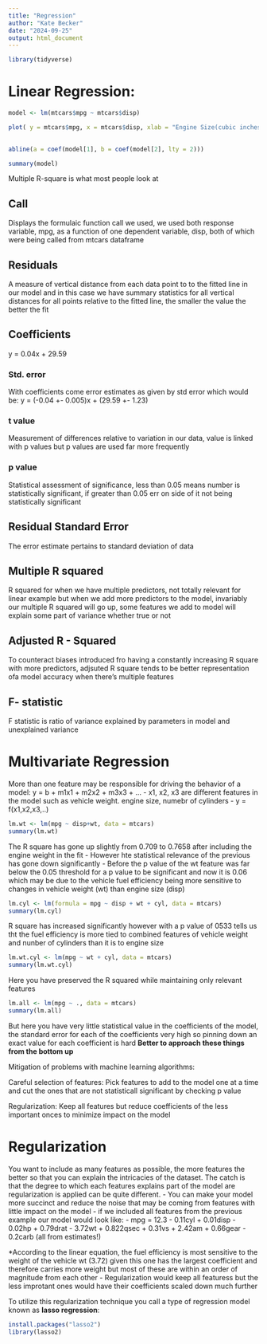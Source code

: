 ```yaml
---
title: "Regression"
author: "Kate Becker"
date: "2024-09-25"
output: html_document
---
```


```r
library(tidyverse)
```

# Linear Regression: 
```r
model <- lm(mtcars$mpg ~ mtcars$disp)

plot( y = mtcars$mpg, x = mtcars$disp, xlab = "Engine Size(cubic inches)", ylab = "Fuel Efficiency (Miles per gallon)", main = "Fuel Effficiency From 'mtcars' dataset")
      

abline(a = coef(model[1], b = coef(model[2], lty = 2)))
```

```r
summary(model)
```
Multiple R-square is what most people look at 

##  Call
Displays the formulaic function call we used, we used both response variable, mpg, as a function of one dependent variable, disp, both of which were being called from mtcars dataframe 

## Residuals
A measure of vertical distance from each data point to to the fitted line in our model and in this case we have summary statistics for all vertical distances for all points relative to the fitted line, the smaller the value the better the fit 

## Coefficients
y = 0.04x + 29.59

### Std. error 
With coefficients come error estimates as given by std error which would be: 
y = (-0.04 +- 0.005)x + (29.59 +- 1.23)

### t value
Measurement of differences relative to variation in our data, value is linked with p values but p values are used far more frequently 

### p value
Statistical assessment of significance, less than 0.05 means number is statistically significant, if greater than 0.05 err on side of it not being statistically significant 

## Residual Standard Error
The error estimate pertains to standard deviation of data

## Multiple R squared 
R squared for when we have multiple predictors, not totally relevant for linear example but when we add more predictors to the model, invariably our multiple R squared will go up, some features we add to model will explain some part of variance whether true or not 

## Adjusted R - Squared 
To counteract biases introduced fro having a constantly increasing R square with more predictors, adjsuted R square tends to be better representation ofa model accuracy when there's multiple features 

## F- statistic
F statistic is ratio of variance explained by parameters in model and unexplained variance 


# Multivariate Regression 
More than one feature may be responsible for driving the behavior of a model: y = b + m1x1 + m2x2 + m3x3 + ...
- x1, x2, x3 are different features in the model such as vehicle weight. engine size, numebr of cylinders
- y = f(x1,x2,x3,..)

```r
lm.wt <- lm(mpg ~ disp+wt, data = mtcars)
summary(lm.wt)
```
The R square has gone up slightly from 0.709 to 0.7658 after including the engine weight in the fit 
- However hte statistical relevance of the previous has gone down significantly 
  - Before the p value of the wt feature was far below the 0.05 threshold for a p value to be significant and now it is 0.06 which may be due to the vehicle fuel efficiency being more sensitive to changes in vehicle weight (wt) than engine size  (disp)


```r
lm.cyl <- lm(formula = mpg ~ disp + wt + cyl, data = mtcars)
summary(lm.cyl)
```
R square has increased significantly however with a p value of 0533 tells us tht the fuel efficiency is more tied to combined features of vehicle weight and nunber of cylinders than it is to engine size 

```r
lm.wt.cyl <- lm(mpg ~ wt + cyl, data = mtcars)
summary(lm.wt.cyl)
```
Here you have preserved the R squared while maintaining only relevant features
```r
lm.all <- lm(mpg ~ ., data = mtcars)
summary(lm.all)
```
But here you have very little statistical value in the coefficients of the model, the standard error for each of the coefficients very high so pinning down an exact value for each coefficient is hard 
**Better to approach these things from the bottom up**

Mitigation of problems with machine learning algorithms: 

Careful selection of features: Pick features to add to the model one at a time and cut the ones that are not statisticall significant by checking p value 

Regularization: Keep all features but reduce coefficients of the less important onces to minimize impact on the model 

# Regularization 
You want to include as many features as possible, the more features the better so that you can explain the intricacies of the dataset. The catch is that the degree to which each features explains part of the model are regularization is applied can be quite different.
- You can make your model more succinct and reduce the noise that may be coming from features with little impact on the model 
- if we included all features from the previous example our model would look like: 
  - mpg = 12.3 - 0.11cyl + 0.01disp - 0.02hp + 0.79drat - 3.72wt + 0.822qsec + 0.31vs + 2.42am + 0.66gear - 0.2carb (all from estimates!)

*According to the linear equation, the fuel efficiency is most sensitive to the weight of the vehicle wt (3.72) given this one has the largest coefficient and therefore carries more weight but most of these are within an order of magnitude from each other 
- Regularization would keep all featuress but the less improtant ones would have their coefficients scaled down much further 

To utilize this regularization technique you call a type of regression model known as **lasso regression**:
```r
install.packages("lasso2")
library(lasso2)
```

```r

```

